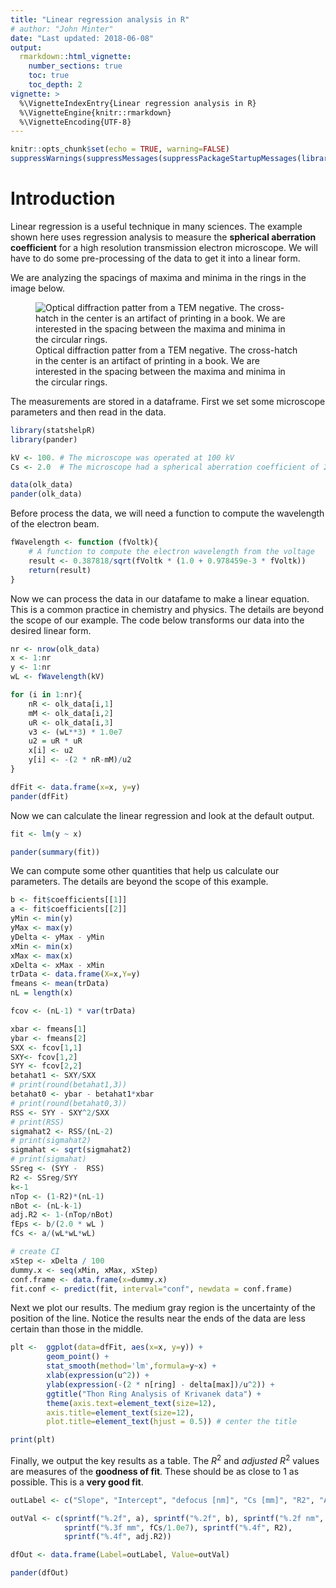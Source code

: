 ```yaml
---
title: "Linear regression analysis in R"
# author: "John Minter"
date: "Last updated: 2018-06-08"
output:
  rmarkdown::html_vignette:
    number_sections: true
    toc: true
    toc_depth: 2
vignette: >
  %\VignetteIndexEntry{Linear regression analysis in R}
  %\VignetteEngine{knitr::rmarkdown}
  %\VignetteEncoding{UTF-8}
---
```



```r
knitr::opts_chunk$set(echo = TRUE, warning=FALSE)
suppressWarnings(suppressMessages(suppressPackageStartupMessages(library(ggplot2))))
```
# Introduction

Linear regression is a useful technique in many sciences. The example shown here
uses regression analysis to measure the **spherical aberration coefficient**
for a high resolution transmission electron microscope. We will have to do some
pre-processing of the data to get it into a linear form. 

We are analyzing the spacings of maxima and minima in the rings in the image
below.

![Optical diffraction patter from a TEM negative. The cross-hatch in the center is an artifact of printing in a book. We are interested in the spacing between the maxima and minima in the circular rings.](./inc/optical-diffraction.png)

The measurements are stored in a dataframe. First we set some microscope
parameters and then read in the data.

```r
library(statshelpR)
library(pander)

kV <- 100. # The microscope was operated at 100 kV
Cs <- 2.0  # The microscope had a spherical aberration coefficient of 2.0 mm

data(olk_data)
pander(olk_data)
```

Before process the data, we will need a function to compute the
wavelength of the electron beam.

```r
fWavelength <- function (fVoltk){
	# A function to compute the electron wavelength from the voltage
	result <- 0.387818/sqrt(fVoltk * (1.0 + 0.978459e-3 * fVoltk))
	return(result)
}

```

Now we can process the data in our datafame to make a linear equation. This
is a common practice in chemistry and physics. The details are beyond the scope
of our example. The code below transforms our data into the desired linear
form.

```r

nr <- nrow(olk_data)
x <- 1:nr
y <- 1:nr
wL <- fWavelength(kV)

for (i in 1:nr){
	nR <- olk_data[i,1]
	mM <- olk_data[i,2]
	uR <- olk_data[i,3]
	v3 <- (wL**3) * 1.0e7
	u2 = uR * uR
	x[i] <- u2
	y[i] <- -(2 * nR-mM)/u2
}

dfFit <- data.frame(x=x, y=y)
pander(dfFit)
```

Now we can calculate the linear regression and look at the default output.

```r
fit <- lm(y ~ x)

pander(summary(fit))
```

We can compute some other quantities that help us calculate our parameters.
The details are beyond the scope of this example.

```r

b <- fit$coefficients[[1]]
a <- fit$coefficients[[2]]
yMin <- min(y)
yMax <- max(y)
yDelta <- yMax - yMin
xMin <- min(x)
xMax <- max(x)
xDelta <- xMax - xMin
trData <- data.frame(X=x,Y=y)
fmeans <- mean(trData)
nL = length(x)

fcov <- (nL-1) * var(trData)

xbar <- fmeans[1]
ybar <- fmeans[2]
SXX <- fcov[1,1]
SXY<- fcov[1,2]
SYY <- fcov[2,2]
betahat1 <- SXY/SXX
# print(round(betahat1,3))
betahat0 <- ybar - betahat1*xbar
# print(round(betahat0,3))
RSS <- SYY - SXY^2/SXX
# print(RSS)
sigmahat2 <- RSS/(nL-2)
# print(sigmahat2)
sigmahat <- sqrt(sigmahat2)
# print(sigmahat)
SSreg <- (SYY -  RSS)
R2 <- SSreg/SYY
k<-1
nTop <- (1-R2)*(nL-1)
nBot <- (nL-k-1)
adj.R2 <- 1-(nTop/nBot)
fEps <- b/(2.0 * wL )
fCs <- a/(wL*wL*wL)

# create CI
xStep <- xDelta / 100
dummy.x <- seq(xMin, xMax, xStep)
conf.frame <- data.frame(x=dummy.x)
fit.conf <- predict(fit, interval="conf", newdata = conf.frame)

```

Next we plot our results. The medium gray region is the uncertainty
of the position of the line. Notice the results near the ends of the
data are less certain than those in the middle.

```r
plt <-	ggplot(data=dfFit, aes(x=x, y=y)) +
		geom_point() +
		stat_smooth(method='lm',formula=y~x) +
		xlab(expression(u^2)) +
		ylab(expression(-(2 * n[ring] - delta[max])/u^2)) +
		ggtitle("Thon Ring Analysis of Krivanek data") +
		theme(axis.text=element_text(size=12),
		axis.title=element_text(size=12),
		plot.title=element_text(hjust = 0.5)) # center the title

print(plt)

```

Finally, we output the key results as a table. The $R^2$ and $adjusted\ R^2$
values are measures of the **goodness of fit**. These should be as close to 1
as possible. This is a **very good fit**.

```r

outLabel <- c("Slope", "Intercept", "defocus [nm]", "Cs [mm]", "R2", "Adj R2")

outVal <- c(sprintf("%.2f", a), sprintf("%.2f", b), sprintf("%.2f nm", fEps/10),
		    sprintf("%.3f mm", fCs/1.0e7), sprintf("%.4f", R2),
		    sprintf("%.4f", adj.R2))

dfOut <- data.frame(Label=outLabel, Value=outVal)

pander(dfOut)


```
